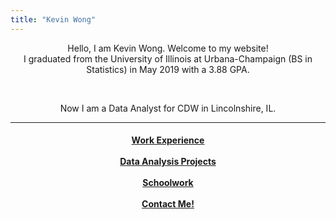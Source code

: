 ```yaml
---
title: "Kevin Wong"
---
```




<center>Hello, I am Kevin Wong. Welcome to my website!</center>

<!--
<center>I am a Statistics student at the University of Illinois at Urbana-Champaign.</center>
-->

<center>I graduated from the University of Illinois at Urbana-Champaign (BS in Statistics) in May 2019 with a 3.88 GPA.</center>


<br>

<!--
<center>I will be graduating from the Univ. of Illinois in May 2019 with an overall GPA of 3.88.</center>
-->

<!--
<center>Now I am a Data Analyst for Compass Mortgage in Warrenville, IL.</center>
-->

<center>Now I am a Data Analyst for CDW in Lincolnshire, IL.</center>

<hr />

<!--</center>-->
<h4>
  <center>
    <a class="swag1">[Work Experience](work.html)</a>
    <br class="br-mobile-break"><br class="br-mobile-break">
    <a class="swag1">[Data Analysis Projects](data.html)</a>
    <br class="br-mobile-break"><br class="br-mobile-break">
    <a class="swag1">[Schoolwork](schoolwork.html)</a>
    <br class="br-mobile-break"><br class="br-mobile-break">
    <a class="swag1">[Contact Me!](contact.html)</a>
  </center>
</h4>
<!--</center>-->



